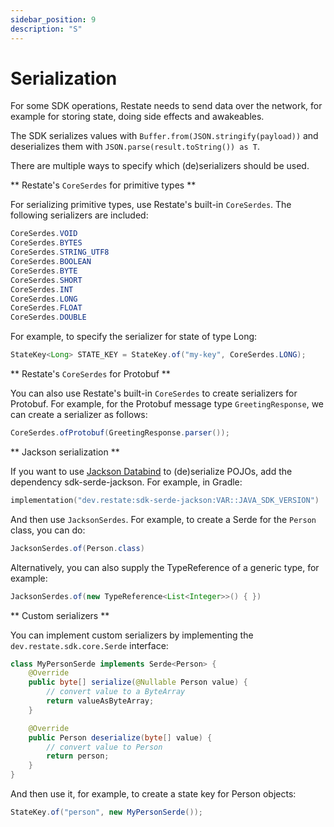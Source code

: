 ```yaml
---
sidebar_position: 9
description: "S"
---
```



# Serialization

For some SDK operations, Restate needs to send data over the network, for example for storing state, doing side effects and awakeables.

<Tabs groupId="sdk">
<TabItem value="ts" label="Typescript">

The SDK serializes values with `Buffer.from(JSON.stringify(payload))` and deserializes them with `JSON.parse(result.toString()) as T`.

</TabItem>
<TabItem value="java" label="Java">

    
There are multiple ways to specify which (de)serializers should be used.

** Restate's `CoreSerdes` for primitive types **

For serializing primitive types, use Restate's built-in `CoreSerdes`.
The following serializers are included:

```java
CoreSerdes.VOID
CoreSerdes.BYTES
CoreSerdes.STRING_UTF8
CoreSerdes.BOOLEAN
CoreSerdes.BYTE
CoreSerdes.SHORT
CoreSerdes.INT
CoreSerdes.LONG
CoreSerdes.FLOAT
CoreSerdes.DOUBLE
```

For example, to specify the serializer for state of type Long:

```java
StateKey<Long> STATE_KEY = StateKey.of("my-key", CoreSerdes.LONG);
```

** Restate's `CoreSerdes` for Protobuf **

You can also use Restate's built-in `CoreSerdes` to create serializers for Protobuf.
For example, for the Protobuf message type `GreetingResponse`, we can create a serializer as follows:

```java
CoreSerdes.ofProtobuf(GreetingResponse.parser());
```

** Jackson serialization **

If you want to use [Jackson Databind](https://github.com/FasterXML/jackson) to (de)serialize POJOs, add the dependency sdk-serde-jackson.
For example, in Gradle:

```kotlin
implementation("dev.restate:sdk-serde-jackson:VAR::JAVA_SDK_VERSION")
```

And then use `JacksonSerdes`. For example, to create a Serde for the `Person` class, you can do:

```java
JacksonSerdes.of(Person.class)
```

Alternatively, you can also supply the TypeReference of a generic type, for example:

```java
JacksonSerdes.of(new TypeReference<List<Integer>>() { })
```

** Custom serializers **

You can implement custom serializers by implementing the `dev.restate.sdk.core.Serde` interface:

```java
class MyPersonSerde implements Serde<Person> {
    @Override
    public byte[] serialize(@Nullable Person value) {
        // convert value to a ByteArray
        return valueAsByteArray;
    }

    @Override
    public Person deserialize(byte[] value) {
        // convert value to Person
        return person;
    }
}
```

And then use it, for example, to create a state key for Person objects:

```java
StateKey.of("person", new MyPersonSerde());
```

</TabItem>
</Tabs>



